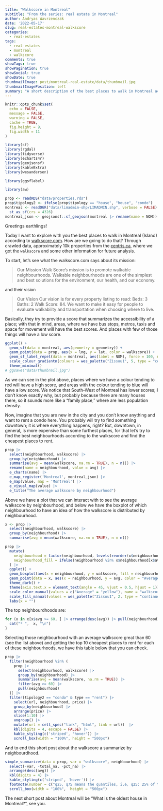 ```yaml
---
title: "Walkscore in Montreal"
subtitle: "From the series: real estate in Montreal"
author: Andryas Wavrzenczak
date: '2022-05-17'
slug: real-estates-montreal-walkscore
categories:
  - real-estates
tags:
  - real-estates
  - montreal
  - walkscore
comments: true
showTags: true
showPagination: true
showSocial: true
showDate: true
thumbnailImage: post/montreal-real-estate/data/thumbnail.jpg
thumbnailImagePosition: left
summary: "A short description of the best places to walk in Montreal according to the walkscore.com. We find 11 neighbours with an average greater than 60, which means good places for those looking for mobility."
---
```


```r
knitr::opts_chunk$set(
  echo = FALSE,
  message = FALSE,
  warning = FALSE,
  cache = TRUE,
  fig.height = 9,
  fig.width = 11
)
```

```r
library(sf)
library(rgdal)
library(tidyverse)
library(echarts4r)
library(geojsonsf)
library(kableExtra)
library(wesanderson)

library(ggsflabel)

library(aw)

prop <- readRDS("data/properties.rds")
prop$tipology2 <- ifelse(prop$tipology == "house", "house", "condo")
montreal <- readOGR("data/limadmin-shp/LIMADMIN.shp", verbose = FALSE) |>
  st_as_sf(crs = 4326)
montreal_json <- geojsonsf::sf_geojson(montreal |> rename(name = NOM))
```

Greetings earthlings!

Today I want to explore with you the best places to walk in Montreal (Island) according to 
[walkscore.com](https://www.walkscore.com/about.shtml). How are we going to do that? Through 
crawled data, approximately 10k properties from the [centris.ca](https://centris.ca/en), 
where we got the `walkscore` and some other information for future analysis. 

To start, let's see what the walkscore.com says about its mission:

> Our Mission
> Walk Score's mission is to promote walkable neighbourhoods. Walkable
> neighbourhoods are one of the simplest and best solutions for the environment,
> our health, and our economy.

and their vision

> Our Vision
> Our vision is for every property listing to read: Beds: 3 Baths: 2 Walk Score: 84.
> We want to make it easy for people to evaluate walkability and transportation when choosing where to live.

Basically, they try to provide a score that summarizes the accessibility of a place; with that in mind,
areas, where we have bus stops, metros, taxis and space for movement will have the best scores. And places
with few of those things will have a low score.

```r
ggplot() +
  geom_sf(data = montreal, aes(geometry = geometry)) +
  geom_point(data = prop, aes(x = lng, y = lat, color = walkscore)) +
  geom_sf_label_repel(data = montreal, aes(label = NOM), force = 100, nudge_x = -0.01, seed = 10) +
  scale_colour_gradientn(colours = wes_palette("Zissou1", 5, type = "continuous")) +
  theme_minimal()
# ggsave("data/thumbnail.jpg")
```

As we can see in the plot above, places where we have a colour tending to red will have a high score, and areas with 
the colour tending to blue will have a low score. We notice that South-West of Montreal has lower scores; I don't know 
exactly why, but probably because there are many houses there, so it sounds more like a "family place," where are less 
population density.

Now, imagine that you are new in the city and you don't know anything and want to rent a condo here. You probably will 
try to find something downtown; it is where everything happens, right? But, downtown, in general, is more expensive than
some furthest places, for that let's try to find the best neighbourhoods according to the walkscore and find the cheapest
places to rent.

```r
prop |>
  select(neighbourhood, walkscore) |>
  group_by(neighbourhood) |>
  summarise(avg = mean(walkscore, na.rm = TRUE), n = n()) |> 
  rename(name = neighbourhood, value = avg) |>
  e_charts(name) |>
  e_map_register('Montreal', montreal_json) |>
  e_map(value, map = 'Montreal') |>
  e_visual_map(value) |>
  e_title("The average walkscore by neighbourhood")
```

Above we have a plot that we can interact with to see the average walkscore by neighbourhood, and
below we have the boxplot of which neighbourhood to have an idea of how the walkscore is distributed
by neighbourhood.

```r
x <- prop |>
  select(neighbourhood, walkscore) |>
  group_by(neighbourhood) |>
  summarise(avg = mean(walkscore, na.rm = TRUE), n = n())

prop |>
  mutate(
    neighbourhood = factor(neighbourhood, levels(reorder(x$neighbourhood, x$avg))),
    neighbourhood_fill = ifelse(neighbourhood %in% x$neighbourhood[x$avg >= 60], ">=60", "<60")
  ) |>
  ggplot() +
  geom_boxplot(aes(x = neighbourhood, y = walkscore, fill = neighbourhood_fill), alpha = .5) +
  geom_point(data = x, aes(x = neighbourhood, y = avg, color = "Average"), shape = 4, size = 3.5) +
  theme_dark() +
  theme(axis.text.x = element_text(angle = 45, vjust = 0.5, hjust = 1)) +
  scale_color_manual(values = c("Average" = "yellow"), name = "walkscore average") +
  scale_fill_manual(values = wes_palette("Zissou1", 2, type = "continuous"), name = "walkscore group") +
  labs(x = "")
```
 
The top neighbourdhoods are: 

```r
for (x in x[x$avg >= 60, ] |> arrange(desc(avg)) |> pull(neighbourhood)) {
  cat("* ",  x, "\n")
}
```

Selecting those neighbourhood with an average walkscore great than 60 (see the list above)
and getting the top 10 cheapest places to rent for each of these neighbourhoods, we have this table below
that you can check.

```r
prop |>
  filter(neighbourhood %in% (
    prop |>
      select(neighbourhood, walkscore) |>
      group_by(neighbourhood) |>
      summarise(avg = mean(walkscore, na.rm = TRUE)) |>
      filter(avg >= 60) |>
      pull(neighbourhood)
  )) |> 
  filter(tipology2 == "condo" & type == "rent") |>
    select(url, neighbourhood, price) |>
    group_by(neighbourhood) |>
    arrange(price) |>
    slice(1:10) |>
    ungroup() |>
    mutate(url = cell_spec("link", "html", link = url))  |> 
    kbl(digits = 4, escape = FALSE) |>
    kable_styling(c('striped', 'hover')) |> 
    scroll_box(width = "100%", height = "500px")
```

And to end this short post about the walkscore a summarize by neighbourdhood.

```r
simple_summarize(data = prop, var = "walkscore", neighbourhood) |>
  select(-var, -total_na, -pct_na) |>
  arrange(desc(avg)) |> 
  kbl(digits = 4) |>
  kable_styling(c('striped', 'hover')) |>
  footnote(number = c("q25, q75 means the quantiles, i.e, q25: 25% of the properties walkscore are below of this value", "sd means standard desviation", "med it the q50 or median")) |> 
  scroll_box(width = "100%",  height = "500px")
```

The next short post about Montreal will be "What is the oldest house in Montreal?", 
see you.
